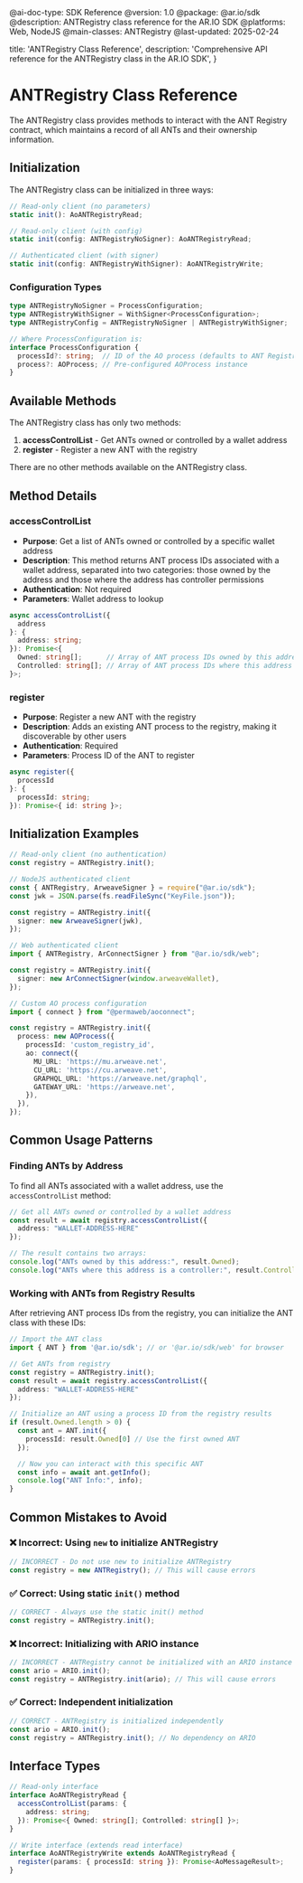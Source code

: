 <div id="ai-metadata" className="hidden">
  @ai-doc-type: SDK Reference
  @version: 1.0
  @package: @ar.io/sdk
  @description: ANTRegistry class reference for the AR.IO SDK
  @platforms: Web, NodeJS
  @main-classes: ANTRegistry
  @last-updated: 2025-02-24
</div>


  title: 'ANTRegistry Class Reference',
  description:
    'Comprehensive API reference for the ANTRegistry class in the AR.IO SDK',
}

<HeroPattern />

# ANTRegistry Class Reference

The ANTRegistry class provides methods to interact with the ANT Registry contract, which maintains a record of all ANTs and their ownership information.

## Initialization

The ANTRegistry class can be initialized in three ways:

```typescript
// Read-only client (no parameters)
static init(): AoANTRegistryRead;

// Read-only client (with config)
static init(config: ANTRegistryNoSigner): AoANTRegistryRead;

// Authenticated client (with signer)
static init(config: ANTRegistryWithSigner): AoANTRegistryWrite;
```

### Configuration Types

```typescript
type ANTRegistryNoSigner = ProcessConfiguration;
type ANTRegistryWithSigner = WithSigner<ProcessConfiguration>;
type ANTRegistryConfig = ANTRegistryNoSigner | ANTRegistryWithSigner;

// Where ProcessConfiguration is:
interface ProcessConfiguration {
  processId?: string;  // ID of the AO process (defaults to ANT Registry ID)
  process?: AOProcess; // Pre-configured AOProcess instance
}
```

## Available Methods

The ANTRegistry class has only two methods:

1. **accessControlList** - Get ANTs owned or controlled by a wallet address
2. **register** - Register a new ANT with the registry

There are no other methods available on the ANTRegistry class.

## Method Details

### accessControlList

- **Purpose**: Get a list of ANTs owned or controlled by a specific wallet address
- **Description**: This method returns ANT process IDs associated with a wallet address, separated into two categories: those owned by the address and those where the address has controller permissions
- **Authentication**: Not required
- **Parameters**: Wallet address to lookup

```typescript
async accessControlList({
  address
}: {
  address: string;
}): Promise<{
  Owned: string[];      // Array of ANT process IDs owned by this address
  Controlled: string[]; // Array of ANT process IDs where this address is a controller
}>;
```

### register

- **Purpose**: Register a new ANT with the registry
- **Description**: Adds an existing ANT process to the registry, making it discoverable by other users
- **Authentication**: Required
- **Parameters**: Process ID of the ANT to register

```typescript
async register({
  processId
}: {
  processId: string;
}): Promise<{ id: string }>;
```

## Initialization Examples

```typescript
// Read-only client (no authentication)
const registry = ANTRegistry.init();

// NodeJS authenticated client
const { ANTRegistry, ArweaveSigner } = require("@ar.io/sdk");
const jwk = JSON.parse(fs.readFileSync("KeyFile.json"));

const registry = ANTRegistry.init({
  signer: new ArweaveSigner(jwk),
});

// Web authenticated client
import { ANTRegistry, ArConnectSigner } from "@ar.io/sdk/web";

const registry = ANTRegistry.init({
  signer: new ArConnectSigner(window.arweaveWallet),
});

// Custom AO process configuration
import { connect } from "@permaweb/aoconnect";

const registry = ANTRegistry.init({
  process: new AOProcess({
    processId: 'custom_registry_id',
    ao: connect({
      MU_URL: 'https://mu.arweave.net',
      CU_URL: 'https://cu.arweave.net',
      GRAPHQL_URL: 'https://arweave.net/graphql',
      GATEWAY_URL: 'https://arweave.net',
    }),
  }),
});
```

## Common Usage Patterns

### Finding ANTs by Address

To find all ANTs associated with a wallet address, use the `accessControlList` method:

```typescript
// Get all ANTs owned or controlled by a wallet address
const result = await registry.accessControlList({
  address: "WALLET-ADDRESS-HERE"
});

// The result contains two arrays:
console.log("ANTs owned by this address:", result.Owned);
console.log("ANTs where this address is a controller:", result.Controlled);
```

### Working with ANTs from Registry Results

After retrieving ANT process IDs from the registry, you can initialize the ANT class with these IDs:

```typescript
// Import the ANT class
import { ANT } from '@ar.io/sdk'; // or '@ar.io/sdk/web' for browser

// Get ANTs from registry
const registry = ANTRegistry.init();
const result = await registry.accessControlList({
  address: "WALLET-ADDRESS-HERE"
});

// Initialize an ANT using a process ID from the registry results
if (result.Owned.length > 0) {
  const ant = ANT.init({
    processId: result.Owned[0] // Use the first owned ANT
  });

  // Now you can interact with this specific ANT
  const info = await ant.getInfo();
  console.log("ANT Info:", info);
}
```

## Common Mistakes to Avoid

### ❌ Incorrect: Using `new` to initialize ANTRegistry

```typescript
// INCORRECT - Do not use new to initialize ANTRegistry
const registry = new ANTRegistry(); // This will cause errors
```

### ✅ Correct: Using static `init()` method

```typescript
// CORRECT - Always use the static init() method
const registry = ANTRegistry.init();
```

### ❌ Incorrect: Initializing with ARIO instance

```typescript
// INCORRECT - ANTRegistry cannot be initialized with an ARIO instance
const ario = ARIO.init();
const registry = ANTRegistry.init(ario); // This will cause errors
```

### ✅ Correct: Independent initialization

```typescript
// CORRECT - ANTRegistry is initialized independently
const ario = ARIO.init();
const registry = ANTRegistry.init(); // No dependency on ARIO
```

## Interface Types

```typescript
// Read-only interface
interface AoANTRegistryRead {
  accessControlList(params: {
    address: string;
  }): Promise<{ Owned: string[]; Controlled: string[] }>;
}

// Write interface (extends read interface)
interface AoANTRegistryWrite extends AoANTRegistryRead {
  register(params: { processId: string }): Promise<AoMessageResult>;
}
``` 